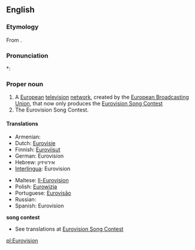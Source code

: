 ==English==

===Etymology===
From {{prefix|Euro|vision}}.

===Pronunciation===
*: {{rhymes|ɪʒən}}

===Proper noun===
{{en-proper noun}}

# A [[European]] [[television]] [[network]], created by the [[w:European Broadcasting Union|European Broadcasting Union]], that now only produces the [[Eurovision Song Contest]]
# The Eurovision Song Contest.

====Translations====
{{trans-top|television network}}
* Armenian: {{t|hy|Եվրատեսիլ|tr=Evratesil|sc=Armn}}
* Dutch: [[Eurovisie]]
* Finnish: [[Euroviisut]] {{p}}
* German: Eurovision
* Hebrew: אירוויזיון
* [[Interlingua]]: Eurovision
{{trans-mid}}
* Maltese: [[Il-Eurovision]]
* Polish: [[Eurowizja]] {{f}}
* Portuguese: [[Eurovisão]]
* Russian: {{t|ru|Евровидение|n|tr=Jevrovídenie|sc=Cyrl}}
* Spanish: Eurovision
{{trans-bottom}}
'''song contest'''
* See translations at [[Eurovision Song Contest]]

[[pl:Eurovision]]